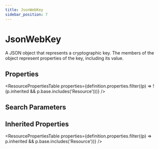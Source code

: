 ```yaml
---
title: JsonWebKey
sidebar_position: 7
---
```



# JsonWebKey

A JSON object that represents a cryptographic key. The members of the object represent properties of the key, including its value.

<Tabs queryString="section">
<TabItem value="schema" label="Schema" default>

## Properties

<ResourcePropertiesTable
  properties={definition.properties.filter((p) => !(p.inherited && p.base.includes('Resource')))}
/>

## Search Parameters

<SearchParamsTable searchParams={definition.searchParameters} />

## Inherited Properties

<ResourcePropertiesTable properties={definition.properties.filter((p) => p.inherited && p.base.includes('Resource'))} />

</TabItem>
  


</Tabs>
